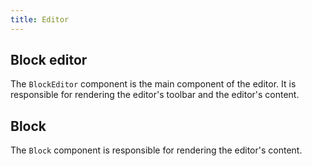 ```yaml
---
title: Editor
---
```




## Block editor

The `BlockEditor` component is the main component of the editor. It is responsible for rendering the editor's toolbar and the editor's content.

<BlockEditor />

## Block

The `Block` component is responsible for rendering the editor's content.

<Block />
